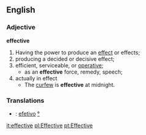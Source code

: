 ==English==
=== Adjective ===
'''effective'''
# Having the power to produce an [[effect]] or effects; 
# producing a decided or decisive effect; 
# efficient, serviceable, or [[operative]]; 
#*as an '''effective''' force, remedy, speech;
# actually in effect
#* The [[curfew]] is '''effective''' at midnight.

===Translations===
*{{pt}}: [[efetivo]] [[:pt:efetivo|°]]

[[it:effective]]
[[pl:Effective]]
[[pt:Effective]]